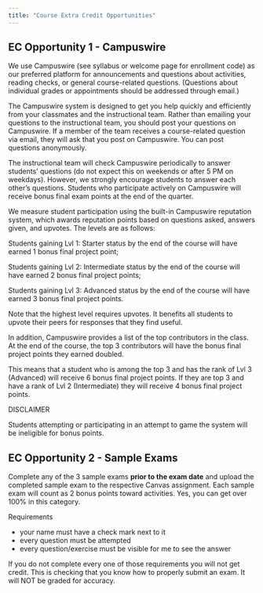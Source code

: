 ```yaml
---
title: "Course Extra Credit Opportunities"
---
```


## EC Opportunity 1 - Campuswire

We use Campuswire (see syllabus or welcome page for enrollment code) as our preferred platform for announcements and questions about activities, reading checks, or general course-related questions. (Questions about individual grades or appointments should be addressed through email.)

The Campuswire system is designed to get you help quickly and efficiently from your classmates and the instructional team. Rather than emailing your questions to the instructional team, you should post your questions on Campuswire. If a member of the team receives a course-related question via email, they will ask that you post on Campuswire. You can post questions anonymously.

The instructional team will check Campuswire periodically to answer students' questions (do not expect this on weekends or after 5 PM on weekdays). However, we strongly encourage students to answer each other's questions. Students who participate actively on Campuswire will receive bonus final exam points at the end of the quarter.

We measure student participation using the built-in Campuswire reputation system, which awards reputation points based on questions asked, answers given, and upvotes. The levels are as follows:

Students gaining Lvl 1: Starter status by the end of the course will have earned 1 bonus final project point;

Students gaining Lvl 2: Intermediate status by the end of the course will have earned 2 bonus final project points;

Students gaining Lvl 3: Advanced status by the end of the course will have earned 3 bonus final project points.

Note that the highest level requires upvotes. It benefits all students to upvote their peers for responses that they find useful.

In addition, Campuswire provides a list of the top contributors in the class. At the end of the course, the top 3 contributors will have the bonus final project points they earned doubled.

This means that a student who is among the top 3 and has the rank of Lvl 3 (Advanced) will receive 6 bonus final project points. If they are top 3 and have a rank of Lvl 2 (Intermediate) they will receive 4 bonus final project points.

DISCLAIMER

Students attempting or participating in an attempt to game the system will be ineligible for bonus points.


## EC Opportunity 2 - Sample Exams

Complete any of the 3 sample exams **prior to the exam date** and upload the completed sample exam to the respective Canvas assignment. Each sample exam will count as 2 bonus points toward activities. Yes, you can get over 100% in this category.

Requirements

  - your name must have a check mark next to it
  - every question must be attempted
  - every question/exercise must be visible for me to see the answer
  
If you do not complete every one of those requirements you will not get credit. This is checking that you know how to properly submit an exam. It will NOT be graded for accuracy.

